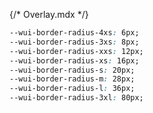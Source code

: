 {/* Overlay.mdx */}


<Meta title="theme/BorderRadius" />

<Title>Border Radius</Title>

```css
--wui-border-radius-4xs: 6px;
--wui-border-radius-3xs: 8px;
--wui-border-radius-xxs: 12px;
--wui-border-radius-xs: 16px;
--wui-border-radius-s: 20px;
--wui-border-radius-m: 28px;
--wui-border-radius-l: 36px;
--wui-border-radius-3xl: 80px;
```
